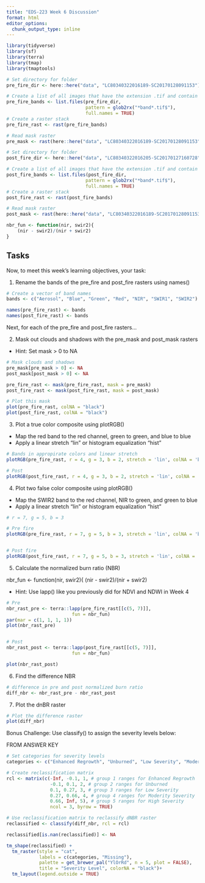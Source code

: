 ```yaml
---
title: "EDS-223 Week 6 Discussion"
format: html
editor_options: 
  chunk_output_type: inline
---
```


```r
library(tidyverse)
library(sf)
library(terra)
library(tmap)
library(tmaptools)
```

```r
# Set directory for folder
pre_fire_dir <- here::here("data", "LC80340322016189-SC20170128091153")

# Create a list of all images that have the extension .tif and contain the word band
pre_fire_bands <- list.files(pre_fire_dir,
                             pattern = glob2rx("*band*.tif$"),
                             full.names = TRUE)
# Create a raster stack
pre_fire_rast <- rast(pre_fire_bands)

# Read mask raster
pre_mask <- rast(here::here("data", "LC80340322016189-SC20170128091153", "LC80340322016189LGN00_cfmask_crop.tif"))

# Set directory for folder
post_fire_dir <- here::here("data", "LC80340322016205-SC20170127160728")

# Create a list of all images that have the extension .tif and contain the word band
post_fire_bands <- list.files(post_fire_dir,
                             pattern = glob2rx("*band*.tif$"),
                             full.names = TRUE)
# Create a raster stack
post_fire_rast <- rast(post_fire_bands)

# Read mask raster
post_mask <- rast(here::here("data", "LC80340322016189-SC20170128091153", "LC80340322016189LGN00_cfmask_crop.tif"))
```

```r
nbr_fun <- function(nir, swir2){
    (nir - swir2)/(nir + swir2)
}
```


## Tasks 

Now, to meet this week’s learning objectives, your task:

1. Rename the bands of the pre_fire and post_fire rasters using names()

```r
# Create a vector of band names 
bands <- c("Aerosol", "Blue", "Green", "Red", "NIR", "SWIR1", "SWIR2")

names(pre_fire_rast) <- bands
names(post_fire_rast) <- bands 
```


Next, for each of the pre_fire and post_fire rasters…

2. Mask out clouds and shadows with the pre_mask and post_mask rasters

- Hint: Set mask > 0 to NA

```r
# Mask clouds and shadows 
pre_mask[pre_mask > 0] <- NA
post_mask[post_mask > 0] <- NA

pre_fire_rast <- mask(pre_fire_rast, mask = pre_mask)
post_fire_rast <- mask(post_fire_rast, mask = post_mask)

```

```r
# Plot this mask 
plot(pre_fire_rast, colNA = "black")
plot(post_fire_rast, colNA = "black")
```


3. Plot a true color composite using plotRGB()

- Map the red band to the red channel, green to green, and blue to blue
- Apply a linear stretch “lin” or histogram equalization “hist”

```r
# Bands in appropirate colors and linear stretch 
plotRGB(pre_fire_rast, r = 4, g = 3, b = 2, stretch = 'lin', colNA = 'black')
```

```r
# Post 
plotRGB(post_fire_rast, r = 4, g = 3, b = 2, stretch = 'lin', colNA = 'black')

```


4. Plot two false color composite using plotRGB()

- Map the SWIR2 band to the red channel, NIR to green, and green to blue
- Apply a linear stretch “lin” or histogram equalization “hist”

```r
# r = 7, g = 5, b = 3

# Pre fire 
plotRGB(pre_fire_rast, r = 7, g = 5, b = 3, stretch = 'lin', colNA = 'black')


# Post fire 
plotRGB(post_fire_rast, r = 7, g = 5, b = 3, stretch = 'lin', colNA = 'black')

```


5. Calculate the normalized burn ratio (NBR)

nbr_fun <- function(nir, swir2){
    (nir - swir2)/(nir + swir2)
    
- Hint: Use lapp() like you previously did for NDVI and NDWI in Week 4

```r
# Pre
nbr_rast_pre <- terra::lapp(pre_fire_rast[[c(5, 7)]],
                        fun = nbr_fun)
par(mar = c(1, 1, 1, 1))
plot(nbr_rast_pre)


# Post 
nbr_rast_post <- terra::lapp(post_fire_rast[[c(5, 7)]],
                        fun = nbr_fun)

plot(nbr_rast_post)
```


6. Find the difference NBR
```r
# difference in pre and post normalized burn ratio 
diff_nbr <- nbr_rast_pre - nbr_rast_post
```

7. Plot the dnBR raster

```r
# Plot the difference raster 
plot(diff_nbr)
```
Bonus Challenge: Use classify() to assign the severity levels below:

FROM ANSWER KEY 
```r
# Set categories for severity levels
categories <- c("Enhanced Regrowth", "Unburned", "Low Severity", "Moderate Severity", "High Severity")

# Create reclassification matrix
rcl <- matrix(c(-Inf, -0.1, 1, # group 1 ranges for Enhanced Regrowth
                -0.1, 0.1, 2, # group 2 ranges for Unburned
                0.1, 0.27, 3, # group 3 ranges for Low Severity
                0.27, 0.66, 4, # group 4 ranges for Moderity Severity
                0.66, Inf, 5), # group 5 ranges for High Severity
                ncol = 3, byrow = TRUE)

# Use reclassification matrix to reclassify dNBR raster
reclassified <- classify(diff_nbr, rcl = rcl)

reclassified[is.nan(reclassified)] <- NA
```

```r
tm_shape(reclassified) +
  tm_raster(style = "cat",
            labels = c(categories, "Missing"),
            palette = get_brewer_pal("YlOrRd", n = 5, plot = FALSE),
            title = "Severity Level", colorNA = "black")+
  tm_layout(legend.outside = TRUE)
```

